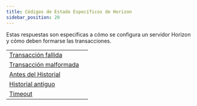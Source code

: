 ```yaml
---
title: Códigos de Estado Específicos de Horizon
sidebar_position: 20
---
```



Estas respuestas son específicas a cómo se configura un servidor Horizon y cómo deben formarse las transacciones.

<MethodTable title="Horizon-Specific Status Codes">

|                                                           |   |
| --------------------------------------------------------- | - |
| [Transacción fallida](./transaction-failed.mdx)           |   |
| [Transacción malformada](./transaction-malformed.mdx)     |   |
| [Antes del Historial](./before-history.mdx)               |   |
| [Historial antiguo](./stale-history.mdx)                  |   |
| [Timeout](./timeout.mdx)                                  |   |

</MethodTable>
